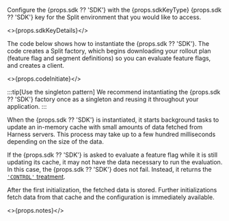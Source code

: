 Configure the {props.sdk ?? 'SDK'} with the {props.sdkKeyType} {props.sdk ?? 'SDK'} key for the Split environment that you would like to access.

<>{props.sdkKeyDetails}</>

The code below shows how to instantiate the {props.sdk ?? 'SDK'}. The code creates a Split factory, which begins downloading your rollout plan (feature flag and segment definitions) so you can evaluate feature flags, and creates a client.

<>{props.codeInitiate}</>

:::tip[Use the singleton pattern]
We recommend instantiating the {props.sdk ?? 'SDK'} factory once as a singleton and reusing it throughout your application.
:::

When the {props.sdk ?? 'SDK'} is instantiated, it starts background tasks to update an in-memory cache with small amounts of data fetched from Harness servers. This process may take up to a few hundred milliseconds depending on the size of the data. 

If the {props.sdk ?? 'SDK'} is asked to evaluate a feature flag while it is still updating its cache, it may not have the data necessary to run the evaluation. In this case, the {props.sdk ?? 'SDK'} does not fail. Instead, it returns the [`'CONTROL'` treatment](https://help.split.io/hc/en-us/articles/360020528072-Control-treatment).

After the first initialization, the fetched data is stored. Further initializations fetch data from that cache and the configuration is immediately available.

<>{props.notes}</>